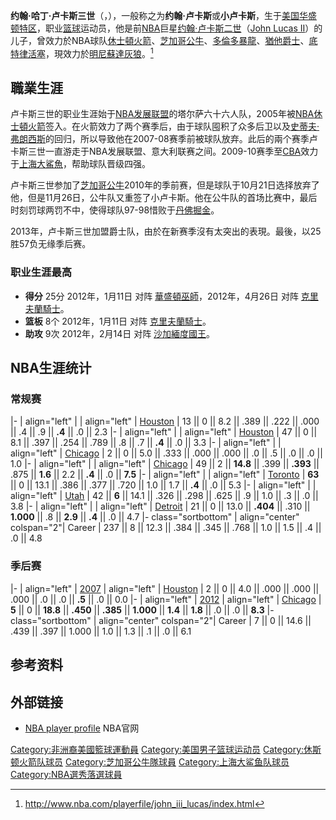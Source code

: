 {{Link style|time=2015-12-12T04:12:27+00:00}}
{{Current sports transaction|sport=basketball}}
{{infobox NBA Player
| name = 约翰·卢卡斯三世<br>John Lucas III
| league = [[NBA|NBA]] 
| position = [[]]
| height_ft = 5 | height_in = 11
| weight_lb = 180
| nationality = {{USA}}
| birth_date = {{birth date and age|1982|11|21}}
| birth_place = {{USA}}[[华盛顿特区|华盛顿特区]]
| college = [[俄克拉何马州立大学|俄克拉何马州立大学]]
| draft = 未参加
| team = 
| number = 
| career_start = 2005-
| former_teams = 塔尔萨六十六人 (2005–2006))<br/>乌迪内诗耐德 (2006)<br/>[[休斯顿火箭|休斯顿火箭]] (2005-2007)<br/>特雷维索贝纳通 (2007-08)<br/>科罗拉多十四人 (2008-09)<br/>乌陶瓷俱乐部 (2009)<br/>[[上海大鲨鱼篮球俱乐部|上海大鲨鱼]](2009-2010)<br/>[[芝加哥公牛|芝加哥公牛]] (2010-2012)<br/>[[多倫多暴龍|多倫多暴龍]] (2012-2013)<br/>[[犹他爵士|犹他爵士]] (2013-2014)<br/>[[底特律活塞|底特律活塞]] (2014-2015)<br/>[[明尼蘇達灰狼|明尼蘇達灰狼]] (2016-2017)
| awards = 入选2009-10赛季CBA全明星阵容
}}

'''约翰·哈丁·卢卡斯三世'''（{{lang-en|'''John Harding Lucas III'''}}，{{bd|1982年|11月21日|}}），一般称之为'''约翰·卢卡斯'''或'''小卢卡斯'''，生于[[美国|美国]][[华盛顿特区|华盛顿特区]]，职业[[篮球|篮球]]运动员，他是前[[NBA|NBA]]巨星[[約翰·盧卡斯二世_(1953年)|约翰·卢卡斯二世]]（[[:en:John_Lucas_II|John Lucas II]]）的儿子，曾效力於NBA球队[[休士頓火箭|休士頓火箭]]、[[芝加哥公牛|芝加哥公牛]]、[[多倫多暴龍|多倫多暴龍]]、[[猶他爵士|猶他爵士]]、[[底特律活塞|底特律活塞]]，現效力於[[明尼蘇達灰狼|明尼蘇達灰狼]]。<ref>http://www.nba.com/playerfile/john_iii_lucas/index.html</ref>

==職業生涯==
卢卡斯三世的职业生涯始于[[NBA发展联盟|NBA发展联盟]]的塔尔萨六十六人队，2005年被[[NBA|NBA]][[休士頓火箭|休士頓火箭]]签入。在火箭效力了两个赛季后，由于球队囤积了众多后卫以及[[史蒂夫·弗朗西斯|史蒂夫·弗朗西斯]]的回归，所以导致他在2007-08赛季前被球队放弃。此后的兩个赛季卢卡斯三世一直游走于NBA发展联盟、意大利联赛之间。2009-10赛季至[[中国男子篮球职业联赛|CBA]]效力于[[上海大鯊魚|上海大鯊魚]]，帮助球队晋级四强。

卢卡斯三世参加了[[芝加哥公牛|芝加哥公牛]]2010年的季前赛，但是球队于10月21日选择放弃了他，但是11月26日，公牛队又重签了小卢卡斯。他在公牛队的首场比赛中，最后时刻罚球两罚不中，使得球队97-98惜败于[[丹佛掘金|丹佛掘金]]。

2013年，卢卡斯三世加盟爵士队，由於在新赛季沒有太突出的表現。最後，以25胜57负无缘季后赛。

=== 职业生涯最高 ===
*'''得分''' 25分 2012年，1月11日 对阵 [[華盛頓巫師|華盛頓巫師]]，2012年，4月26日 对阵 [[克里夫蘭騎士|克里夫蘭騎士]]。
*'''篮板''' 8个 2012年，1月11日 对阵 [[克里夫蘭騎士|克里夫蘭騎士]]。
*'''助攻''' 9次 2012年，2月14日 对阵 [[沙加緬度國王|沙加緬度國王]]。

== NBA生涯统计 ==
{{NBA player statistics legend}}

=== 常规赛 ===
{{NBA player statistics start}}
|-
| align="left" | {{nbay|2005}}
| align="left" | [[2005–06_Houston_Rockets_season|Houston]]
| 13 || 0 || 8.2 || .389 || .222 || .000 || .4 || .9 || '''.4''' || .0 || 2.3
|-
| align="left" | {{nbay|2006}}
| align="left" | [[2006–07_Houston_Rockets_season|Houston]]
| 47 || 0 || 8.1 || .397 || .254 || .789 || .8 || .7 || '''.4''' || .0 || 3.3
|-
| align="left" | {{nbay|2010}}
| align="left" | [[2010–11_Chicago_Bulls_season|Chicago]]
| 2 || 0 || 5.0 || .333 || .000 || .000 || .0 || .5 || .0 || .0 || 1.0
|-
| align="left" | {{nbay|2011}}
| align="left" | [[2011–12_Chicago_Bulls_season|Chicago]]
| 49 || 2 || '''14.8''' || .399 || '''.393''' || .875 || '''1.6''' || 2.2 || '''.4''' || .0 || '''7.5'''
|-
| align="left" | {{nbay|2012}}
| align="left" | [[2012–13_Toronto_Raptors_season|Toronto]]
| '''63''' || 0 || 13.1 || .386 || .377 || .720 || 1.0 || 1.7 || '''.4''' || .0 || 5.3
|-
| align="left" | {{nbay|2013}}
| align="left" | [[2013–14_Utah_Jazz_season|Utah]]
| 42 || '''6''' || 14.1 || .326 || .298 || .625 || .9 || 1.0 || .3 || .0 || 3.8
|-
| align="left" | {{nbay|2014}}
| align="left" | [[2014–15_Detroit_Pistons_season|Detroit]]
| 21 || 0 || 13.0 || '''.404''' || .310 || '''1.000''' || .8 || '''2.9''' || '''.4''' || .0 || 4.7
|- class="sortbottom"
| align="center" colspan="2"| Career
| 237 || 8 || 12.3 || .384 || .345 || .768 || 1.0 || 1.5 || .4 || .0 || 4.8
{{S-end}}

=== 季后赛 ===
{{NBA player statistics start}}
|-
| align="left" | [[2007_NBA_Playoffs|2007]]
| align="left" | [[2006–07_Houston_Rockets_season|Houston]]
| 2 || 0 || 4.0 || .000 || .000 || .000 || .0 || .0 || '''.5''' || .0 || 0.0
|-
| align="left" | [[2012_NBA_Playoffs|2012]]
| align="left" | [[2011–12_Chicago_Bulls_season|Chicago]]
| '''5''' || 0 || '''18.8''' || '''.450''' || '''.385''' || '''1.000''' || '''1.4''' || '''1.8''' || .0 || .0 || '''8.3'''
|- class="sortbottom"
| align="center" colspan="2"| Career
| 7 || 0 || 14.6 || .439 || .397 || 1.000 || 1.0 || 1.3 || .1 || .0 || 6.1
{{S-end}}

==参考资料==
<references/>

==外部链接==
* [http://www.nba.com/playerfile/john_iii_lucas/index.html NBA player profile] NBA官网

{{Authority control}}
{{DEFAULTSORT:Lucas, John III}}
[[Category:非洲裔美國籃球運動員|Category:非洲裔美國籃球運動員]]
[[Category:美国男子篮球运动员|Category:美国男子篮球运动员]]
[[Category:休斯顿火箭队球员|Category:休斯顿火箭队球员]]
[[Category:芝加哥公牛隊球員|Category:芝加哥公牛隊球員]]
[[Category:上海大鲨鱼队球员|Category:上海大鲨鱼队球员]]
[[Category:NBA選秀落選球員|Category:NBA選秀落選球員]]